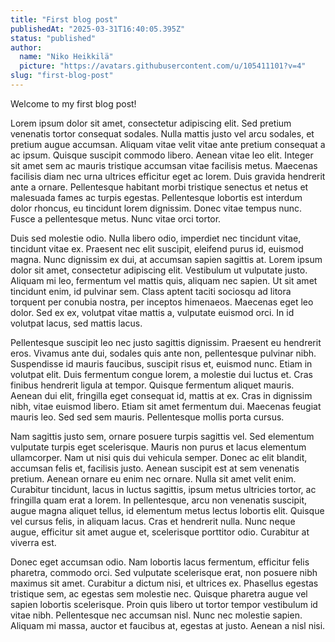 ```yaml
---
title: "First blog post"
publishedAt: "2025-03-31T16:40:05.395Z"
status: "published"
author:
  name: "Niko Heikkilä"
  picture: "https://avatars.githubusercontent.com/u/105411101?v=4"
slug: "first-blog-post"
---
```


Welcome to my first blog post!

Lorem ipsum dolor sit amet, consectetur adipiscing elit. Sed pretium venenatis tortor consequat sodales. Nulla mattis justo vel arcu sodales, et pretium augue accumsan. Aliquam vitae velit vitae ante pretium consequat a ac ipsum. Quisque suscipit commodo libero. Aenean vitae leo elit. Integer sit amet sem ac mauris tristique accumsan vitae facilisis metus. Maecenas facilisis diam nec urna ultrices efficitur eget ac lorem. Duis gravida hendrerit ante a ornare. Pellentesque habitant morbi tristique senectus et netus et malesuada fames ac turpis egestas. Pellentesque lobortis est interdum dolor rhoncus, eu tincidunt lorem dignissim. Donec vitae tempus nunc. Fusce a pellentesque metus. Nunc vitae orci tortor.

Duis sed molestie odio. Nulla libero odio, imperdiet nec tincidunt vitae, tincidunt vitae ex. Praesent nec elit suscipit, eleifend purus id, euismod magna. Nunc dignissim ex dui, at accumsan sapien sagittis at. Lorem ipsum dolor sit amet, consectetur adipiscing elit. Vestibulum ut vulputate justo. Aliquam mi leo, fermentum vel mattis quis, aliquam nec sapien. Ut sit amet tincidunt enim, id pulvinar sem. Class aptent taciti sociosqu ad litora torquent per conubia nostra, per inceptos himenaeos. Maecenas eget leo dolor. Sed ex ex, volutpat vitae mattis a, vulputate euismod orci. In id volutpat lacus, sed mattis lacus.

Pellentesque suscipit leo nec justo sagittis dignissim. Praesent eu hendrerit eros. Vivamus ante dui, sodales quis ante non, pellentesque pulvinar nibh. Suspendisse id mauris faucibus, suscipit risus et, euismod nunc. Etiam in volutpat elit. Duis fermentum congue lorem, a molestie dui luctus et. Cras finibus hendrerit ligula at tempor. Quisque fermentum aliquet mauris. Aenean dui elit, fringilla eget consequat id, mattis at ex. Cras in dignissim nibh, vitae euismod libero. Etiam sit amet fermentum dui. Maecenas feugiat mauris leo. Sed sed sem mauris. Pellentesque mollis porta cursus.

Nam sagittis justo sem, ornare posuere turpis sagittis vel. Sed elementum vulputate turpis eget scelerisque. Mauris non purus et lacus elementum ullamcorper. Nam ut nisi quis dui vehicula semper. Donec ac elit blandit, accumsan felis et, facilisis justo. Aenean suscipit est at sem venenatis pretium. Aenean ornare eu enim nec ornare. Nulla sit amet velit enim. Curabitur tincidunt, lacus in luctus sagittis, ipsum metus ultricies tortor, ac fringilla quam erat a lorem. In pellentesque, arcu non venenatis suscipit, augue magna aliquet tellus, id elementum metus lectus lobortis elit. Quisque vel cursus felis, in aliquam lacus. Cras et hendrerit nulla. Nunc neque augue, efficitur sit amet augue et, scelerisque porttitor odio. Curabitur at viverra est.

Donec eget accumsan odio. Nam lobortis lacus fermentum, efficitur felis pharetra, commodo orci. Sed vulputate scelerisque erat, non posuere nibh maximus sit amet. Curabitur a dictum nisi, et ultrices ex. Phasellus egestas tristique sem, ac egestas sem molestie nec. Quisque pharetra augue vel sapien lobortis scelerisque. Proin quis libero ut tortor tempor vestibulum id vitae nibh. Pellentesque nec accumsan nisl. Nunc nec molestie sapien. Aliquam mi massa, auctor et faucibus at, egestas at justo. Aenean a nisl nisi.